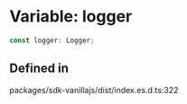 # Variable: logger

```ts
const logger: Logger;
```

## Defined in

packages/sdk-vanillajs/dist/index.es.d.ts:322
